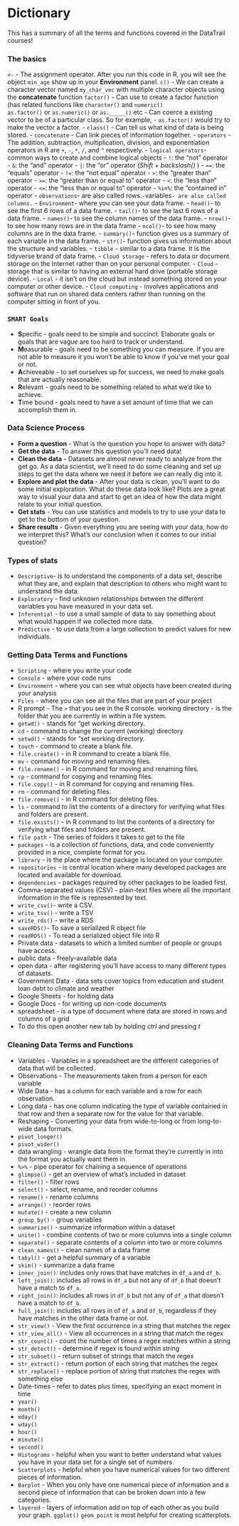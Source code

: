 
# Dictionary

This has a summary of all the terms and functions covered in the DataTrail courses! 

### The basics

`<-` - The assignment operator. After you run this code in R, you will see the object `min_age` show up in your **Environment** panel.
`c()` - We can create a character vector named `my_char_vec` with multiple character objects using the **concatenate** function
`factor()` - Can use to create a factor function (has related functions like `character()` and `numeric()`                                          
`as.factor()` or `as.numeric()` or `as._____()` etc
- Can coerce a existing vector to be of a particular class. So for example,
- `as.factor()` would try to make the vector a factor.
- `class()` - Can tell us what kind of data is being stored.
- `concatenate` - Can link pieces of information together.
- `operators` - The addition, subtraction, multiplication, division,
and exponentiation operators in R are `+`, `-`, `*`, `/`, and `^` respectively.
- `logical operators`- common ways to create and combine logical objects
- `!`: the "not" operator
- `&`: the "and" operator
- `|`: the "or" operator (_Shift_ + _backslash(\)_ )
- `==`: the "equals" operator
- `!=`: the "not equal" operator
- `>`: the "greater than" operator
- `>=`: the "greater than or equal to" operator
- `<`: the "less than" operator
- `<=`: the "less than or equal to" operator
- `%in%`: the "contained in" operator
- `observations`- are also called rows.`
- `variables`- are also called columns.`
- `Environment`- where you can see your data frame.
- `head()`- to see the first 6 rows of a data frame.
- `tail()`- to see the last 6 rows of a data frame.
- `names()`- to see the column names of the data frame.
- `nrow()`- to see how many rows are in the data frame
- `ncol()`- to see how many columns are in the data frame.
- `summary()`- function gives us a summary of each variable in the data frame.
- `str()`- function gives us information about the structure and variables.
- `tibble` - similar to a data frame. It is the tidyverse brand of data frame.
- `Cloud storage` - refers to data or document storage on the Internet
rather than on your personal computer.
- `Cloud` - storage that is similar to having an external hard drive
(portable storage device).
- `Local` - it isn't on the cloud but instead something stored
on your computer or other device.
- `Cloud computing` - involves applications and software that run on shared data centers rather than running on the computer sitting in front of you.


### `SMART Goals`
- **S**pecific - goals need to be simple and succinct. Elaborate goals or goals that are vague are too hard to track or understand.
- **M**easurable - goals need to be something you can measure. If you are not able to measure it you won't be able to know if you've met your goal or not.
- **A**chieveable - to set ourselves up for success, we need to make goals that are actually reasonable.
- **R**elevant - goals need to be something related to what we'd like to achieve.
- **T**ime bound - goals need to have a set amount of time that we can accomplish them in.

### Data Science Process
- **Form a question** - What is the question you hope to answer with data?
- **Get the data** - To answer this question you'll need data!
- **Clean the data** - Datasets are almost never ready to analyze from the get go. As a data scientist, we'll need to do some cleaning and set up steps to get the data where we need it before we can really dig into it.
- **Explore and plot the data** - After your data is clean, you'll want to do some initial exploration. What do these data look like? Plots are a great way to visual your data and start to get an idea of how the data might relate to your initial question.
- **Get stats** - You can use statistics and models to try to use your data to get to the bottom of your question.
- **Share results** - Given everything you are seeing with your data, how do we interpret this? What's our conclusion when it comes to our initial question?

### Types of stats
 - `Descriptive`- is to understand the components of a data set, describe what they are, and explain that description to others who might want to understand the data.
 - `Exploratory` - find unknown relationships between the different variables you have measured in your data set.
 - `Inferential` - to use a small sample of data to say something about what would happen if we collected more data.
 - `Predictive` - to use data from a large collection to predict values for new individuals.

### Getting Data Terms and Functions
 - `Scripting` - where you write your code
 - `Console` - where your code runs
 - `Environment` - where you can see what objects have been created during your analysis
 - `Files` - where you can see all the files that are part of your project
 - R prompt - The `>` that you see in the R console.
 working directory - is the folder that you are currently in within a file system.
- `getwd()` - stands for "get working directory.
- `cd` - command to change the current (working) directory
- `setwd()` - stands for "set working directory.
- `touch` - command to create a blank file.
- `file.create()` - in R command to create a blank file.
- `mv` - command for moving and renaming files.
- `file.rename()` - in R command for moving and renaming files.
- `cp` - command for copying and renaming files.
- `file.copy()` - in R command for copying and renaming files.
- `rm` - command for deleting files.
- `file.remove()` - in R command for deleting files.
- `ls` - command to list the contents of a directory for verifying what files and folders are present.
- `file.exists()` - in R command to list the contents of a directory for verifying what files and folders are present.
- `file path` - The series of folders it takes to get to the file
 - `packages` - is a collection of functions, data,
   and code conveniently provided in a nice, complete format for you.
 - `library` - is the place where the package is located on your computer.
 - `repositories` - is central location where many developed packages are located and available for download.
 - `dependencies` - packages required by other packages to be loaded first.
 - Comma-separated values (CSV) - plain-text files where all the important information in the file is represented by text.
 - `write_csv()`-  write a  CSV.
 - `write_tsv()` - write a TSV
 - `write_rds()` - write a RDS
 - `saveRDS()`- To save a serialized R object file
 - `readRDS()` - To read a serialized object file into R
- Private data - datasets to which a limited number of people or groups have access.
- public data - freely-available data
- open data - after registering you'll have access to many different types of datasets.
- Government Data - data sets cover topics from education and student loan debt to climate and weather
- Google Sheets - for holding data
- Google Docs - for writing up non-code documents
- spreadsheet - is a type of document where data are stored in rows and columns of a grid
- To do this open another new tab by holding _ctrl_ and pressing _t_

### Cleaning Data Terms and Functions
- Variables - Variables in a spreadsheet are the different categories of data that will be collected.
- Observations - The measurements taken from a person for each variable
- Wide Data - has a column for each variable and a row for each observation.
- Long data - has one column indicating the type of variable contained in that row
and then a separate row for the value for that variable.
- Reshaping -  Converting your data from wide-to-long or from long-to-wide data formats.
- `pivot_longer()`
- `pivot_wider()`
- data wrangling - wrangle data from the format they're currently
in into the format you actually want them in.
- `%>%` - pipe operator for chaining a sequence of operations
- `glimpse()` - get an overview of what's included in dataset
- `filter()` - filter rows
- `select()` - select, rename, and reorder columns
- `rename()` - rename columns
- `arrange()` - reorder rows
- `mutate()` - create a new column
- `group_by()` - group variables
- `summarize()` - summarize information within a dataset
- `unite()` - combine contents of two or more columns into a single column
- `separate()` - separate contents of a column into two or more columns
- `clean_names()` - clean names of a data frame
- `tabyl()` - get a helpful summary of a variable
- `skim()` - summarize a data frame
- `inner_join()`: includes only rows that have matches in `df_a` and `df_b`.
- `left_join()`: includes all rows in `df_a` but not any of `df_b` that doesn't have a match to `df_a`.
- `right_join()`: includes all rows in `df_b` but not any of `df_a` that doesn't have a match to `df_b`.
- `full_join()`: includes all rows in of `df_a` and `df_b`, regardless if they have matches in the other data frame or not.
- `str_view()` - View the first occurrence in a string that matches the regex
- `str_view_all()` - View all occurrences in a string that match the regex
- `str_count()` - count the number of times a regex matches within a string
- `str_detect()` - determine if regex is found within string
- `str_subset()` - return subset of strings that match the regex
- `str_extract()` - return portion of each string that matches the regex
- `str_replace()` - replace portion of string that matches the regex with something else
- Date-times - refer to dates plus times, specifying an exact
moment in time
- `year()`
- `month()`
- `mday()`
- `wday()`
- `hour()`
- `minute()`
- `second()`
- `Histograms` - helpful when you want to better understand what values
you have in your data set for a single set of numbers.
- `Scatterplots` - helpful when you have numerical values for two
different pieces of information.
- `Barplot` - When you only have one numerical piece of information
and a second piece of information that can be broken down into a few categories.
 - `layered` - layers of information add on top of each other as you build your graph.
 `ggplot()`
 `geom_point` is most helpful for creating scatterplots.
